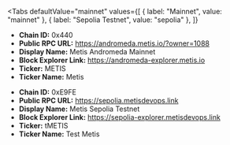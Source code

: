 
<Tabs
 defaultValue="mainnet"
  values={[
    { label: "Mainnet", value: "mainnet" },
    { label: "Sepolia Testnet", value: "sepolia" },
  ]}
>
<TabItem value="mainnet">

- **Chain ID:** 0x440
- **Public RPC URL:** https://andromeda.metis.io/?owner=1088
- **Display Name:** Metis Andromeda Mainnet
- **Block Explorer Link:** https://andromeda-explorer.metis.io
- **Ticker:** METIS
- **Ticker Name:** Metis

</TabItem>

<TabItem value="sepolia">

- **Chain ID:** 0xE9FE
- **Public RPC URL:** https://sepolia.metisdevops.link
- **Display Name:** Metis Sepolia Testnet
- **Block Explorer Link:** https://sepolia-explorer.metisdevops.link
- **Ticker:** tMETIS
- **Ticker Name:** Test Metis

</TabItem>
</Tabs>
